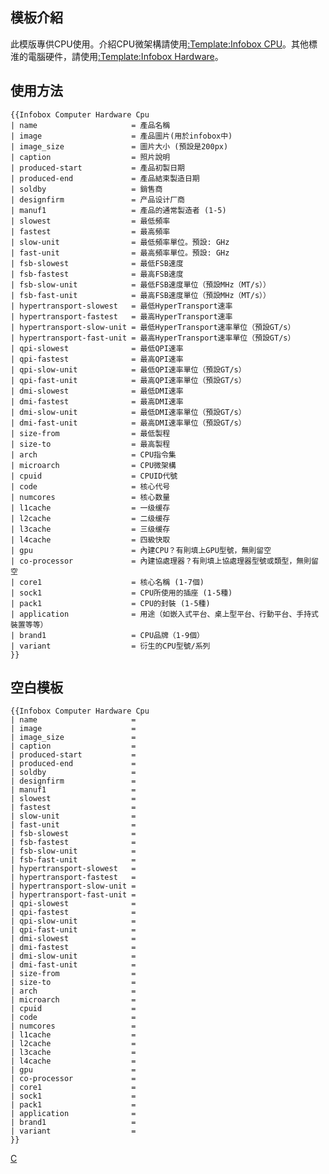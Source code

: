 <IncludeOnly>{{esoteric}}</IncludeOnly>
<!-- 在本行下編輯模板說明 -->
== 模板介紹 ==
此模版專供CPU使用。介紹CPU微架構請使用[[:Template:Infobox CPU]]。其他標淮的電腦硬件，請使用[[:Template:Infobox Hardware]]。

== 使用方法 ==

<pre>
{{Infobox Computer Hardware Cpu
| name                     = 產品名稱
| image                    = 產品圖片(用於infobox中)
| image_size               = 圖片大小 (預設是200px)
| caption                  = 照片說明
| produced-start           = 產品初製日期
| produced-end             = 產品結束製造日期
| soldby                   = 銷售商
| designfirm               = 产品设计厂商
| manuf1                   = 產品的通常製造者 (1-5)
| slowest                  = 最低頻率
| fastest                  = 最高頻率
| slow-unit                = 最低頻率單位。預設: GHz
| fast-unit                = 最高頻率單位。預設: GHz
| fsb-slowest              = 最低FSB速度
| fsb-fastest              = 最高FSB速度
| fsb-slow-unit            = 最低FSB速度單位（預設MHz（MT/s））
| fsb-fast-unit            = 最高FSB速度單位（預設MHz（MT/s））
| hypertransport-slowest   = 最低HyperTransport速率
| hypertransport-fastest   = 最高HyperTransport速率
| hypertransport-slow-unit = 最低HyperTransport速率單位（預設GT/s）
| hypertransport-fast-unit = 最高HyperTransport速率單位（預設GT/s）
| qpi-slowest              = 最低QPI速率
| qpi-fastest              = 最高QPI速率
| qpi-slow-unit            = 最低QPI速率單位（預設GT/s）
| qpi-fast-unit            = 最高QPI速率單位（預設GT/s）
| dmi-slowest              = 最低DMI速率
| dmi-fastest              = 最高DMI速率
| dmi-slow-unit            = 最低DMI速率單位（預設GT/s）
| dmi-fast-unit            = 最高DMI速率單位（預設GT/s）
| size-from                = 最低製程
| size-to                  = 最高製程
| arch                     = CPU指令集
| microarch                = CPU微架構
| cpuid                    = CPUID代號
| code                     = 核心代号
| numcores                 = 核心数量
| l1cache                  = 一级缓存
| l2cache                  = 二级缓存
| l3cache                  = 三级缓存
| l4cache                  = 四級快取
| gpu                      = 內建CPU？有則填上GPU型號，無則留空
| co-processor             = 內建協處理器？有則填上協處理器型號或類型，無則留空
| core1                    = 核心名稱 (1-7個)
| sock1                    = CPU所使用的插座 (1-5種)
| pack1                    = CPU的封裝 (1-5種)
| application              = 用途（如嵌入式平台、桌上型平台、行動平台、手持式裝置等等）
| brand1                   = CPU品牌（1-9個）
| variant                  = 衍生的CPU型號/系列
}}
</pre>

== 空白模板 ==
<pre>
{{Infobox Computer Hardware Cpu
| name                     =
| image                    =
| image_size               =
| caption                  =
| produced-start           =
| produced-end             =
| soldby                   =
| designfirm               =
| manuf1                   = 
| slowest                  =
| fastest                  =
| slow-unit                =
| fast-unit                =
| fsb-slowest              =
| fsb-fastest              =
| fsb-slow-unit            =
| fsb-fast-unit            =
| hypertransport-slowest   =
| hypertransport-fastest   =
| hypertransport-slow-unit =
| hypertransport-fast-unit =
| qpi-slowest              =
| qpi-fastest              =
| qpi-slow-unit            =
| qpi-fast-unit            =
| dmi-slowest              =
| dmi-fastest              =
| dmi-slow-unit            =
| dmi-fast-unit            = 
| size-from                =
| size-to                  =
| arch                     =
| microarch                =
| cpuid                    =
| code                     =
| numcores                 =
| l1cache                  =
| l2cache                  =
| l3cache                  =
| l4cache                  =
| gpu                      =
| co-processor             =
| core1                    =
| sock1                    =
| pack1                    =
| application              =
| brand1                   =
| variant                  = 
}}
</pre>

<IncludeOnly>
<!-- 本行下加入模板的分類 -->
[[Category:電腦硬體信息框模板|C]]
</IncludeOnly>
